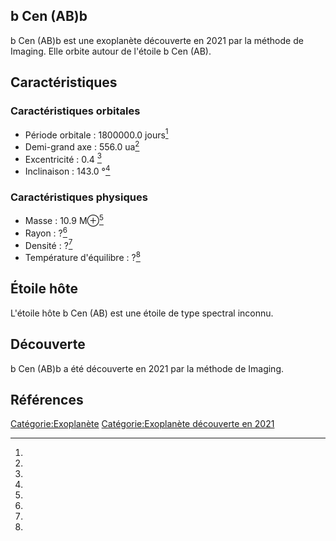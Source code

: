 == b Cen (AB)b ==

{{Infobox Exoplanète
| nom = b Cen (AB)b
| image = 
| légende = 
| étoile = b Cen (AB)
| constellation = 
| ascension_droite = 
| déclinaison = 
| distance = ?
| type_spectral = ?
| masse = 10.9 M⊕<ref></ref>
| rayon = ?<ref></ref>
| densité = ?<ref></ref>
| gravité = ?<ref></ref>
| température = ?<ref></ref>
| période = 1800000.0 j<ref></ref>
| demi_grand_axe = 556.0 ua<ref></ref>
| excentricité = 0.4 <ref></ref>
| inclinaison = 143.0 °<ref></ref>
| méthode_découverte = Imaging
| date_découverte = 2021
| statut = Confirmée
}}

b Cen (AB)b est une exoplanète découverte en 2021 par la méthode de Imaging. Elle orbite autour de l'étoile b Cen (AB).

== Caractéristiques ==

=== Caractéristiques orbitales ===
* Période orbitale : 1800000.0 jours<ref></ref>
* Demi-grand axe : 556.0 ua<ref></ref>
* Excentricité : 0.4 <ref></ref>
* Inclinaison : 143.0 °<ref></ref>

=== Caractéristiques physiques ===
* Masse : 10.9 M⊕<ref></ref>
* Rayon : ?<ref></ref>
* Densité : ?<ref></ref>
* Température d'équilibre : ?<ref></ref>

== Étoile hôte ==

{{Infobox Étoile
| nom = b Cen (AB)
| image = 
| légende = 
| constellation = 
| ascension_droite = 
| déclinaison = 
| distance = ?
| type_spectral = ?
| magnitude_absolue = 
| magnitude_apparente = 
| masse = ?<ref></ref>
| rayon = ?<ref></ref>
| température = ?<ref></ref>
| métallicité = ?<ref></ref>
| âge = ?<ref></ref>
}}

L'étoile hôte b Cen (AB) est une étoile de type spectral inconnu.

== Découverte ==

b Cen (AB)b a été découverte en 2021 par la méthode de Imaging.

== Références ==
<references />

[[Catégorie:Exoplanète]]
[[Catégorie:Exoplanète découverte en 2021]]
